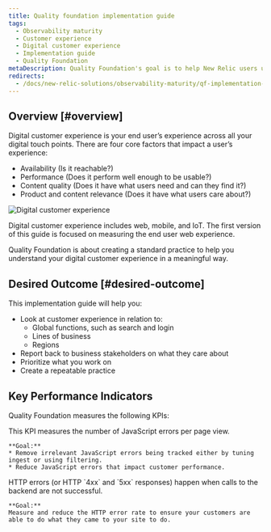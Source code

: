 ```yaml
---
title: Quality foundation implementation guide 
tags:
  - Observability maturity
  - Customer experience
  - Digital customer experience
  - Implementation guide
  - Quality Foundation
metaDescription: Quality Foundation's goal is to help New Relic users understand your customers' digital experience in a meaningful way.
redirects:
  - /docs/new-relic-solutions/observability-maturity/qf-implementation-guide/
---
```


## Overview [#overview]

Digital customer experience is your end user’s experience across all your digital touch points. There are four core factors that impact a user’s experience:

- Availability (Is it reachable?)
- Performance (Does it perform well enough to be usable?)
- Content quality (Does it have what users need and can they find it?)
- Product and content relevance (Does it have what users care about?)

![Digital customer experience](./images/cx-what-you-can-measure-nr.png "Digital Customer Experienc-DCX-What you can measure with New Relic")

Digital customer experience includes web, mobile, and IoT. The first version of this guide is focused on measuring the end user web experience.

Quality Foundation is about creating a standard practice to help you understand your digital customer experience in a meaningful way.

## Desired Outcome [#desired-outcome]
This implementation guide will help you:

* Look at customer experience in relation to:
    * Global functions, such as search and login
    * Lines of business
    * Regions
* Report back to business stakeholders on what they care about
* Prioritize what you work on
* Create a repeatable practice

## Key Performance Indicators

Quality Foundation measures the following KPIs:

<CollapserGroup>
  <Collapser
    id="js-errors-kpi"
    title="JavaScript error rate KPI"
  >
    This KPI measures the number of JavaScript errors per page view.

    **Goal:**
    * Remove irrelevant JavaScript errors being tracked either by tuning ingest or using filtering.
    * Reduce JavaScript errors that impact customer performance.

  </Collapser>
  <Collapser
    id="http-errors-kpi"
    title="HTTP error rate KPI"
  >
    HTTP errors (or HTTP `4xx` and `5xx` responses) happen when calls to the backend are not successful.

    **Goal:**
    Measure and reduce the HTTP error rate to ensure your customers are able to do what they came to your site to do.

  </Collapser>
</CollapserGroup>
